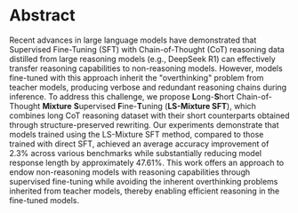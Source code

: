 # Abstract

Recent advances in large language models have demonstrated that Supervised Fine-Tuning (SFT) with Chain-of-Thought (CoT) reasoning data distilled from large reasoning models (e.g., DeepSeek R1) can effectively transfer reasoning capabilities to non-reasoning models. However, models fine-tuned with this approach inherit the "overthinking" problem from teacher models, producing verbose and redundant reasoning chains during inference. To address this challenge, we propose **L**ong-**S**hort Chain-of-Thought **Mixture** **S**upervised **F**ine-**T**uning (**LS-Mixture SFT**), which combines long CoT reasoning dataset with their short counterparts obtained through structure-preserved rewriting. Our experiments demonstrate that models trained using the LS-Mixture SFT method, compared to those trained with direct SFT, achieved an average accuracy improvement of 2.3% across various benchmarks while substantially reducing model response length by approximately 47.61%. This work offers an approach to endow non-reasoning models with reasoning capabilities through supervised fine-tuning while avoiding the inherent overthinking problems inherited from teacher models, thereby enabling efficient reasoning in the fine-tuned models.
